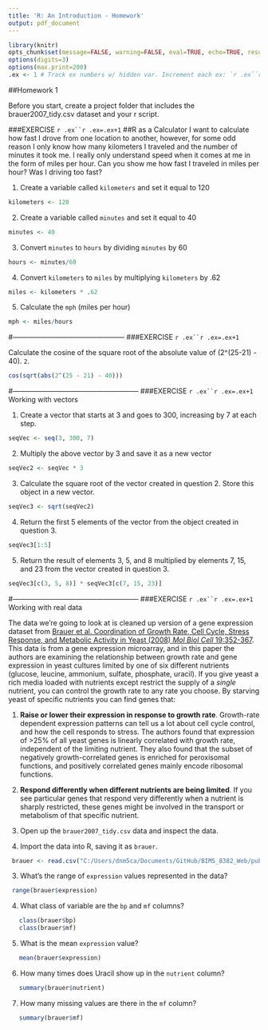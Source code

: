 ```yaml
---
title: 'R: An Introduction - Homework'
output: pdf_document
---
```


```r
library(knitr)
opts_chunk$set(message=FALSE, warning=FALSE, eval=TRUE, echo=TRUE, results="hide", cache=TRUE)
options(digits=3)
options(max.print=200)
.ex <- 1 # Track ex numbers w/ hidden var. Increment each ex: `r .ex``r .ex=.ex+1`
```

##Homework 1

Before you start, create a project folder that includes the brauer2007_tidy.csv dataset and your r script.

###EXERCISE `r .ex``r .ex=.ex+1`
##R as a Calculator
I want to calculate how fast I drove from one location to another, however, for some odd reason I only know how many kilometers I traveled and the number of minutes it took me. I really only understand speed when it comes at me in the form of miles per hour. Can you show me how fast I traveled in miles per hour? Was I driving too fast?

1.	Create a variable called `kilometers` and set it equal to 120

```r
kilometers <- 120
```

2.	Create a variable called `minutes` and set it equal to 40
```r
minutes <- 40
```

3.	Convert `minutes` to `hours` by dividing `minutes` by 60
```r
hours <- minutes/60
```

4.	Convert `kilometers` to `miles` by multiplying  `kilometers` by .62
```r
miles <- kilometers * .62
```

5. Calculate the `mph` (miles per hour) 
```r
mph <- miles/hours
```


#------------------------------------------------
###EXERCISE `r .ex``r .ex=.ex+1`

Calculate the cosine of the square root of the absolute value of (2^(25-21) - 40). 
`2`.
```r
cos(sqrt(abs(2^(25 - 21) - 40)))
```


#------------------------------------------------------
###EXERCISE `r .ex``r .ex=.ex+1`
Working with vectors

1. Create a vector that starts at 3 and goes to 300, increasing by 7 at each step.

```r
seqVec <- seq(3, 300, 7)
```

2. Multiply the above vector by 3 and save it as a new vector
```r
seqVec2 <- seqVec * 3
```

3. Calculate the square root of the vector created in question 2. Store this object in a new vector.
```r
seqVec3 <- sqrt(seqVec2)
```

4. Return the first 5 elements of the vector from the object created in question 3.
```r
seqVec3[1:5]
```

5. Return the result of elements 3, 5, and 8 multiplied by elements 7, 15, and 23 from the vector created in question 3.
```r
seqVec3[c(3, 5, 8)] * seqVec3[c(7, 15, 23)]
```
#------------------------------------------------------
###EXERCISE `r .ex``r .ex=.ex+1`
Working with real data

The data we're going to look at is cleaned up version of a gene expression dataset from [Brauer et al. Coordination of Growth Rate, Cell Cycle, Stress Response, and Metabolic Activity in Yeast (2008) _Mol Biol Cell_ 19:352-367](http://www.ncbi.nlm.nih.gov/pubmed/17959824). This data is from a gene expression microarray, and in this paper the authors are examining the relationship between growth rate and gene expression in yeast cultures limited by one of six different nutrients (glucose, leucine, ammonium, sulfate, phosphate, uracil). If you give yeast a rich media loaded with nutrients except restrict the supply of a _single_ nutrient, you can control the growth rate to any rate you choose. By starving yeast of specific nutrients you can find genes that: 

1. **Raise or lower their expression in response to growth rate**. Growth-rate dependent expression patterns can tell us a lot about cell cycle control, and how the cell responds to stress. The authors found that expression of >25% of all yeast genes is linearly correlated with growth rate, independent of the limiting nutrient. They also found that the subset of negatively growth-correlated genes is enriched for peroxisomal functions, and positively correlated genes mainly encode ribosomal functions. 
2. **Respond differently when different nutrients are being limited**. If you see particular genes that respond very differently when a nutrient is sharply restricted, these genes might be involved in the transport or metabolism of that specific nutrient.


1. Open up the `brauer2007_tidy.csv` data and inspect the data.

2. Import the data into R, saving it as `brauer`. 
```r
 brauer <- read.csv("C:/Users/dnm5ca/Documents/GitHub/BIMS_8382_Web/public/Week 1 - Intro/Data/brauer2007_tidy.csv", header = TRUE)
```

3. What's the range of `expression` values represented in the data?
```r
 range(brauer$expression)
```

4. What class of variable are the `bp` and `mf` columns?
```r
   class(brauer$bp)
   class(brauer$mf)
```
5. What is the mean `expression` value?
```r
   mean(brauer$expression)
```

6. How many times does Uracil show up in the `nutrient` column?
```r
   summary(brauer$nutrient)
```

7. How many missing values are there in the `mf` column?
```r
   summary(brauer$mf)
```